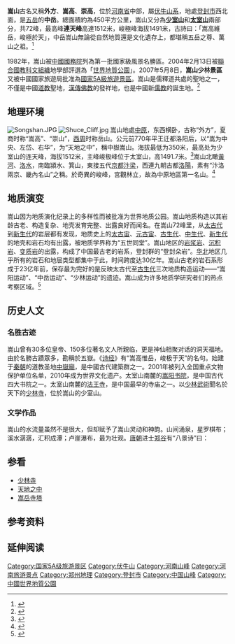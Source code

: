 {{主條目消歧義|本條目是關於[[中國|中國]]五岳之一、被稱為「中岳」的嵩山，「中岳」重定向至此。關於與這些名稱相似的其他條目，請參見：[[嵩山_(消歧義)|嵩山 (消歧義)]]、[[中岳_(消歧義)|中岳 (消歧義)]]。}}
{{Infobox Mountain
| 名稱 = 嵩山
| 照片 =The Songshan Buddhist Academy Lied in Mount Song.jpg
| 照片大小 = 
| 照片說明 = 嵩山上峭壁环绕的嵩山禅院
| 海拔 = 少室山連天峰1512.4米，少室山峻極峰1491.73米
| 位置 = {{CHN}}[[河南省|河南省]][[鄭州市|鄭州市]][[登封市|登封市]]
| 山脈 = 
| 相對高度 = 
| 座標 = {{coord|34|29|05|N|112|57|37|E|type:mountain_region:CN|display=inline,title}}
| 地形圖 =
| 類別 = 
| 年齡 = [[太古代|太古代]]
| 首次登頂 =
| 最容易的攀登路線 = 
| pushpin_map = China
| pushpin_map_caption = 嵩山的位置
| latd=34 |latm=29 |lats=05 |latNS=N
| longd=112 |longm=57 |longs=37 |longEW=E
}}
'''嵩山'''古名又稱'''外方'''、'''嵩高'''、'''崇高'''，位於[[河南省|河南省]]中部，屬[[伏牛山|伏牛山系]]，地處[[登封市|登封市]]西北面，是[[五岳|五岳]]的'''中岳'''。總面積約為450平方公里，嵩山又分為'''[[少室山|少室山]]'''和'''[[太室山|太室山]]'''兩部分，共72峰，最高峰'''連天峰'''高達1512米，峻極峰海拔1491米，古詩曰：「嵩高維岳，峻極於天」，中岳嵩山無論從自然地質還是文化遺存上，都堪稱五岳之尊、萬山之祖。<ref>{{cite web|url=http://travel.sina.com.cn/news/2011-08-08/1823160304.shtml|title=嵩山：凝聚華夏智慧的中岳嵩山|publisher=新浪網|date=2011年8月8日|language=zh-hans|access-date=2014-08-24|archive-date=2021-03-10|archive-url=https://web.archive.org/web/20210310073228/http://travel.sina.com.cn/news/2011-08-08/1823160304.shtml|dead-url=no}}</ref>

1982年，嵩山被[[中國國務院|中國國務院]]列為第一批國家級風景名勝區。2004年2月13日被[[聯合國教科文組織|聯合國教科文組織]]地學部評選為「[[世界地質公園|世界地質公園]]」。2007年5月8日，'''嵩山少林景區'''又被中國國家旅遊局批准為[[國家5A級旅遊景區|國家5A級旅遊景區]]。嵩山是儒釋道共處的聖地之一，不僅是中國[[道教|道教]]聖地，[[漢傳佛教|漢傳佛教]]的發祥地，也是中國新[[儒教_(宗教)|儒教]]的誕生地。<ref>{{cite web|url=http://www.mzb.com.cn/html/report/96517-1.htm|title=儒釋道和諧聚嵩山|publisher=中國民族宗教網|date=2009-03-24|language=zh-hans|deadurl=yes|archiveurl=https://web.archive.org/web/20160304102825/http://www.mzb.com.cn/html/report/96517-1.htm|archivedate=2016-03-04}}</ref>

== 地理环境 ==
[[File:Songshan.JPG|right]]
[[File:Shuce_Cliff.jpg|right]]
嵩山地處[[中原|中原]]，东西横卧，古称“外方”，夏商时称“嵩高”、“崇山”，[[西周|西周]]时称岳山。公元前770年平王迁都洛阳后，以“嵩为中央、左岱、右华”，为“天地之中”，稱中嶽嵩山。海拔最低为350米，最高处为少室山的连天峰，海拔1512米，主峰峻极峰位于太室山，高1491.7米。<ref>{{cite web|url=http://news.sina.com.cn/c/2007-05-09/112712946888.shtml|title=国务院批准启用泰山等19座山峰高程新数据|publisher=新浪网|date=2007年5月9日|language=zh-hans|accessdate=2007-05-09|archive-date=2017-02-28|archive-url=https://web.archive.org/web/20170228075048/http://news.sina.com.cn/c/2007-05-09/112712946888.shtml|dead-url=no}}</ref>嵩山北瞰[[黃河|黃河]]、[[洛水|洛水]]，南臨潁水、箕山，東接五代[[中國首都|京都]][[汴梁|汴梁]]，西連九朝古都[[洛陽|洛陽]]，素有“汴洛兩京、畿內名山”之稱。於奇異的峻峰，宮觀林立，故為中原地區第一名山。<ref>{{cite web|url=http://www.xxcb.cn/lvyou/2014/8920642.shtml|title=登山旅游推荐之嵩山 中原第一名山(图)|publisher=潇湘晨报|date=2014-05-27|language=zh-hans|access-date=2014-08-24|archive-date=2021-03-10|archive-url=https://web.archive.org/web/20210310073237/http://www.xxcb.cn/lvyou/2014/8920642.shtml|dead-url=no}}</ref>

== 地质演变 ==
嵩山因为地质演化纪录上的多样性而被批准为世界地质公园。嵩山地质构造以其岩龄古老、构造复杂、地壳发育完整、出露良好而闻名。在嵩山72峰里，从[[太古代|太古代]]到[[新生代|新生代]]的岩层都有发现，地质史上的[[太古宙|太古宙]]、[[元古宙|元古宙]]、[[古生代|古生代]]、[[中生代|中生代]]、[[新生代|新生代]]的地壳和岩石均有出露，被地质学界称为“五世同堂”。嵩山地区的[[岩浆岩|岩浆岩]]、[[沉积岩|沉积岩]]、[[变质岩|变质岩]]的出露，构成了中国最古老的岩系，登封群的“登封朵岩”。[[华北|华北]]地区几乎所有的岩石和地层类型都集中于此，时间跨度达30亿年。嵩山古老的岩石系形成于23亿年前，保存最为完好的是反映太古代至[[古生代|古生代]]三次地质构造运动——“嵩阳运动”、“中岳运动”、“少林运动”的遗迹。嵩山成为许多地质学研究者们的热点考察区域。<ref>{{cite web|url=http://www.weather.com.cn/henan/hnly/yzhn/05/456762.shtml|title=中岳嵩山|publisher=中国天气网|date=2010-05-09|language=zh-hans|access-date=2014-08-24|archive-date=2021-03-10|archive-url=https://web.archive.org/web/20210310073209/http://www.weather.com.cn/henan/hnly/yzhn/05/456762.shtml|dead-url=no}}</ref>

== 历史人文 ==
=== 名胜古迹 ===
嵩山曾有30多位皇帝、150多位著名文人所親临，更是神仙相聚对话的洞天福地。由於名勝古蹟眾多，勘稱於五嶽。《[[诗经|诗经]]》有“嵩高惟岳，峻极于天”的名句。始建于[[秦朝|秦朝]]的道教圣地[[中嶽廟|中嶽廟]]，是中國古代建築群之一。2001年被列入全国重点文物保护单位名单，2010年成为世界文化遗产。太室山南麓的[[嵩阳书院|嵩阳书院]]，是中国古代四大书院之一。太室山南麓的[[法王寺_(登封)|法王寺]]，是中国最早的寺庙之一。以[[少林武術|少林武術]]聞名於天下的[[少林寺|少林寺]]，位於嵩山的少室山。

=== 文学作品 ===
嵩山的水流量虽然不是很大，但却赋予了嵩山灵动和神韵。山间涌泉，星罗棋布；溪水潺潺，汇积成潭；卢崖瀑布，最为壮观。[[唐朝|唐朝]]进士[[郑谷|郑谷]]有“八景诗”曰： 
{{cquote|月满嵩门正仲秋，[[轩辕|轩辕]]早行雾中游。<br /> 
颍水春耕田歌起，夏避箕险溽暑收。 <br /> 
石淙河边堪会饮，玉溪台上垂钓钩。<br /> 
余雨少室观晴雪，瀑布崖前墨浪流。 
}}
{{wide image|Song shanm.jpg|1100px|嵩山局部|alt=嵩山|dir=rtl}}

== 参看 ==
*[[少林寺|少林寺]]
*[[天地之中|天地之中]]
*[[嵩岳寺塔|嵩岳寺塔]]

== 参考资料 ==
{{reflist|2}}

== 延伸阅读 ==
{{Wikisource further reading}}

{{五岳}}
{{嵩山八景}}
{{登封“天地之中”历史建筑群}}
{{国家5A旅游景区}}
{{郑州旅游资源}}
{{中国国家地质公园|41}}
{{中华人民共和国的世界地质公园}}
{{Henan topics}}
{{DEFAULTSORT:Song Shan}}
{{中国神山}}
[[Category:国家5A级旅游景区|Category:国家5A级旅游景区]]
[[Category:伏牛山|Category:伏牛山]]
[[Category:河南山峰|Category:河南山峰]]
[[Category:河南旅游景点|Category:河南旅游景点]]
[[Category:郑州地理|Category:郑州地理]]
[[Category:登封市|Category:登封市]]
[[Category:中国山峰|Category:中国山峰]]
[[Category:中國世界地質公園|Category:中國世界地質公園]]